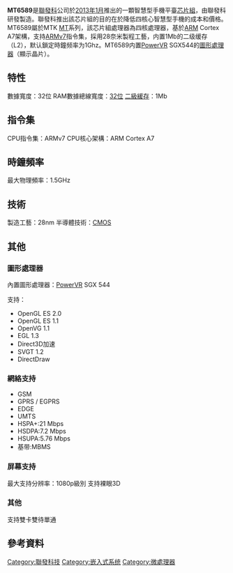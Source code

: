 {{Unreferenced|time=2016-09-11T11:22:54+00:00}}
{{Infobox Computer Hardware Cpu
| name = MT6589
| produced-start = 2013年 1月
| produced-end =
| slowest = 497 | slow-unit = MHz
| fastest = 1.2 | fast-unit = GHz
| numcores = 四核
| manuf1 = [[聯發科|聯發科]]|[[MTK|MTK]]
| size = 28nm
| arch = [[ARMv7|ARMv7]]
| microarch = [[ARM_Cortex-A7|ARM Cortex-A7]]
}}

'''MT6589'''是[[聯發科|聯發科]]公司於[[2013年1月|2013年1月]]推出的一顆智慧型手機平臺[[芯片組|芯片組]]，由聯發科研發製造。聯發科推出該芯片組的目的在於降低四核心智慧型手機的成本和價格。MT6589屬於MTK [[MT|MT]]系列，該芯片組處理器為四核處理器，基於[[ARM|ARM]] Cortex A7架構，支持[[ARMv7|ARMv7]]指令集，採用28奈米製程工藝，内置1Mb的二级缓存（L2），默认鎖定時鐘频率为1Ghz。MT6589内置[[PowerVR|PowerVR]] SGX544的[[圖形處理器|圖形處理器]]（顯示晶片）。

==特性==
數據寬度：32位
RAM數據總線寬度：[[32位|32位]]
[[二級緩存|二級緩存]]：1Mb

==指令集==
CPU指令集：ARMv7
CPU核心架構：ARM Cortex A7

==時鐘頻率==
最大物理頻率：1.5GHz

==技術==
製造工藝：28nm
半導體技術：[[CMOS|CMOS]]

==其他==
===圖形處理器===
內置圖形處理器：[[PowerVR|PowerVR]] SGX 544

支持：

*OpenGL ES 2.0
*OpenGL ES 1.1
*OpenVG 1.1
*EGL 1.3
*Direct3D加速
*SVGT 1.2
*DirectDraw

===網絡支持===
*GSM
*GPRS / EGPRS
*EDGE
*UMTS
*HSPA+:21 Mbps
*HSDPA:7.2 Mbps
*HSUPA:5.76 Mbps
*基带:MBMS

===屏幕支持===
最大支持分辨率：1080p級別
支持裸眼3D

===其他===
支持雙卡雙待單通

==參考資料==
{{reflist}}

[[Category:聯發科技|Category:聯發科技]]
[[Category:嵌入式系统|Category:嵌入式系统]]
[[Category:微處理器|Category:微處理器]]